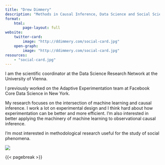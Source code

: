 ```yaml
---
title: "Drew Dimmery"
description: "Methods in Causal Inference, Data Science and Social Science"
format:
    html:
        page-layout: full
website:
    twitter-card:
        image: "http://ddimmery.com/social-card.jpg"
    open-graph:
        image: "http://ddimmery.com/social-card.jpg"
resources:
    - "social-card.jpg"
---
```


::: {.column-page-inset}
::: {.column-page-inset-left}
I am the scientific coordinator at the Data Science Research Network at the University of Vienna.

I previously worked on the Adaptive Experimentation team at Facebook Core Data Science in New York.

My research focuses on the intersection of machine learning and causal inference. I work a lot on experimental design and I think hard about how experimentation can be better and more efficient. I’m also interested in better applying the machinery of machine learning to observational causal inference.

I’m most interested in methodological research useful for the study of social phenomena.
:::

<div class="column-margin column-container">
![](headshot.jpg){.rounded}
</div>
:::

{{< pagebreak >}}

::: {.column-page-inset .text-center}
```{=html}
<a class="btn btn-outline-dark", href="https://twitter.com/DrewDim">
    <i class="bi bi-twitter" role='img' aria-label='Twitter'></i>
</a>

<a class="btn btn-outline-dark", href="https://github.com/ddimmery">
    <i class="bi bi-github" role='img' aria-label='Github'></i>
</a>

<a class="btn btn-outline-dark", href="https://www.linkedin.com/in/drew-dimmery/">
    <i class="bi bi-linkedin" role='img' aria-label='LinkedIn'></i>
</a>

<a class="btn btn-outline-dark", href="https://scholar.google.com/citations?user=qMfnm48AAAAJ">
    <i class="ai ai-google-scholar" role='img' aria-label='Google Scholar'></i>
</a>

<a class="btn btn-outline-dark", href="https://arxiv.org/a/dimmery_d_1.html">
    <i class="ai ai-arxiv" role='img' aria-label='arXiv'></i>
</a>

<a class="btn btn-outline-dark", href="mailto:pddimmery@gmail.com">
    <i class="ai bi-envelope" role='img' aria-label='email'></i>
</a>
```
:::


